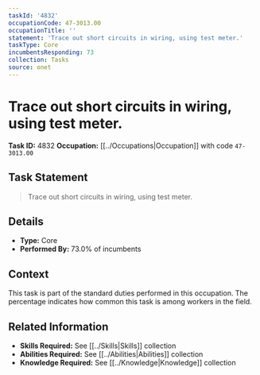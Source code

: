 ```yaml
---
taskId: '4832'
occupationCode: 47-3013.00
occupationTitle: ''
statement: 'Trace out short circuits in wiring, using test meter.'
taskType: Core
incumbentsResponding: 73
collection: Tasks
source: onet
---
```

# Trace out short circuits in wiring, using test meter.

**Task ID:** 4832
**Occupation:** [[../Occupations|Occupation]] with code `47-3013.00`

## Task Statement

> Trace out short circuits in wiring, using test meter.

## Details

- **Type:** Core
- **Performed By:** 73.0% of incumbents

## Context

This task is part of the standard duties performed in this occupation. The percentage indicates how common this task is among workers in the field.

## Related Information

- **Skills Required:** See [[../Skills|Skills]] collection
- **Abilities Required:** See [[../Abilities|Abilities]] collection
- **Knowledge Required:** See [[../Knowledge|Knowledge]] collection
